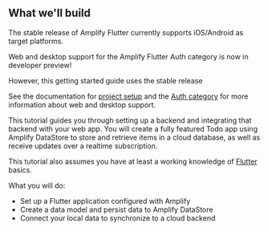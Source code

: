 ## What we'll build

The stable release of Amplify Flutter currently supports iOS/Android as target platforms.

<Callout warning>

Web and desktop support for the Amplify Flutter Auth category is now in developer preview! 

However, this getting started guide uses the stable release

See the documentation for [project setup](/lib/project-setup/create-application) and the [Auth category](/lib/auth/getting-started) for more information about web and desktop support.


</Callout>

This tutorial guides you through setting up a backend and integrating that backend with your web app. You will create a fully featured Todo app using Amplify DataStore to store and retrieve items in a cloud database, as well as receive updates over a realtime subscription.

This tutorial also assumes you have at least a working knowledge of [Flutter](https://flutter.dev/) basics.

What you will do:



* Set up a Flutter application configured with Amplify
* Create a data model and persist data to Amplify DataStore
* Connect your local data to synchronize to a cloud backend
